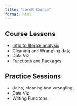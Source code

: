 ```yaml
---
title: "coreR Course"
format: html
---
```


## Course Lessons 
- [Intro to literate analysis](docs/literateAnalysis.html)
- Cleaning and Wrangling data 
- Data Viz 
- Functions and Packages 



## Practice Sessions 
- Joins, cleaning and wrangling 
- Data Viz
- Writing Funcitons